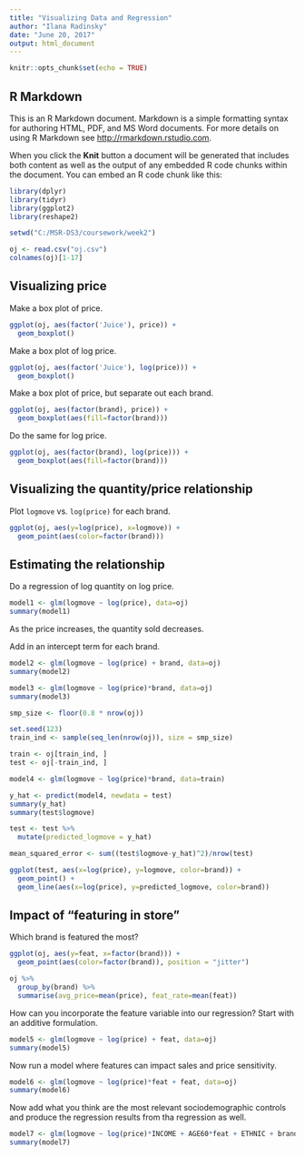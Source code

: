 ---
title: "Visualizing Data and Regression"
author: "Ilana Radinsky"
date: "June 20, 2017"
output: html_document
---

```{r setup, include=FALSE}
knitr::opts_chunk$set(echo = TRUE)
```

## R Markdown

This is an R Markdown document. Markdown is a simple formatting syntax for authoring HTML, PDF, and MS Word documents. For more details on using R Markdown see <http://rmarkdown.rstudio.com>.

When you click the **Knit** button a document will be generated that includes both content as well as the output of any embedded R code chunks within the document. You can embed an R code chunk like this:

```{r cars}
library(dplyr)
library(tidyr)
library(ggplot2)
library(reshape2)

setwd("C:/MSR-DS3/coursework/week2")

oj <- read.csv("oj.csv")
colnames(oj)[1-17]

```

## Visualizing price

Make a box plot of price.

```{r  }
ggplot(oj, aes(factor('Juice'), price)) +
  geom_boxplot()
```

Make a box plot of log price.

```{r  }
ggplot(oj, aes(factor('Juice'), log(price))) +
  geom_boxplot()
```

Make a box plot of price, but separate out each brand.

```{r}
ggplot(oj, aes(factor(brand), price)) +
  geom_boxplot(aes(fill=factor(brand)))
```

Do the same for log price.

```{r  }
ggplot(oj, aes(factor(brand), log(price))) +
  geom_boxplot(aes(fill=factor(brand)))
```

## Visualizing the quantity/price relationship

Plot `logmove` vs. `log(price)` for each brand.

```{r  }
ggplot(oj, aes(y=log(price), x=logmove)) +
  geom_point(aes(color=factor(brand)))
```

## Estimating the relationship

Do a regression of log quantity on log price.

```{r  }
model1 <- glm(logmove ~ log(price), data=oj)
summary(model1)
```

As the price increases, the quantity sold decreases.

Add in an intercept term for each brand.

```{r  }
model2 <- glm(logmove ~ log(price) + brand, data=oj)
summary(model2)
```

```{r  }
model3 <- glm(logmove ~ log(price)*brand, data=oj)
summary(model3)
```
```{r  }
smp_size <- floor(0.8 * nrow(oj))

set.seed(123)
train_ind <- sample(seq_len(nrow(oj)), size = smp_size)

train <- oj[train_ind, ]
test <- oj[-train_ind, ]

model4 <- glm(logmove ~ log(price)*brand, data=train)

y_hat <- predict(model4, newdata = test)
summary(y_hat)
summary(test$logmove)

test <- test %>%
  mutate(predicted_logmove = y_hat)

mean_squared_error <- sum((test$logmove-y_hat)^2)/nrow(test)

ggplot(test, aes(x=log(price), y=logmove, color=brand)) +
  geom_point() +
  geom_line(aes(x=log(price), y=predicted_logmove, color=brand))
```

## Impact of "featuring in store"

Which brand is featured the most?

```{r  }
ggplot(oj, aes(y=feat, x=factor(brand))) +
  geom_point(aes(color=factor(brand)), position = "jitter")
```
```{r  }

oj %>%
  group_by(brand) %>% 
  summarise(avg_price=mean(price), feat_rate=mean(feat))
```

How can you incorporate the feature variable into our regression? Start with an additive formulation.

```{r  }
model5 <- glm(logmove ~ log(price) + feat, data=oj)
summary(model5)
```

Now run a model where features can impact sales and price sensitivity.

```{r  }
model6 <- glm(logmove ~ log(price)*feat + feat, data=oj)
summary(model6)
```

Now add what you think are the most relevant sociodemographic controls and produce the regression results from tha regression as well.

```{r  }
model7 <- glm(logmove ~ log(price)*INCOME + AGE60*feat + ETHNIC + brand, data=oj)
summary(model7)
```


